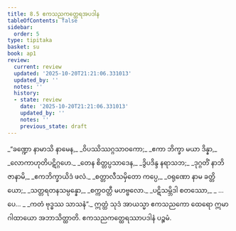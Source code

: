```yaml
---
title: 8.5 ဧကသညကတ္ထေရအပဒါန
tableOfContents: false
sidebar:
  order: 5
type: tipitaka
basket: su
book: ap1
review:
  current: review
  updated: '2025-10-20T21:21:06.331013'
  updated_by: ''
  notes: ''
  history:
  - state: review
    date: '2025-10-20T21:21:06.331013'
    updated_by: ''
    notes: ''
    previous_state: draft
---
```



<DynamicBreadcrumb />


<ReviewStatus review={frontmatter.review} showDetails={true} />

<HypothesisAnnotation frontmatter={frontmatter} />

<Division number="18" book="ap1" e="ch" v="20" p="134">

<Paragraph number="1614" type="verses" book="ap1">
_“ခဏ္ဍော နာမာသိ နာမေန,_  
_ဝိပဿိဿဂ္ဂသာဝကော;_  
_ဧကာ ဘိက္ခာ မယာ ဒိန္နာ,_  
_လောကာဟုတိပဋိဂ္ဂဟေ._  

</Paragraph>

</Division>
<Division number="19" book="ap1" e="ch" v="20" p="134">

<Paragraph number="1615" type="verses" book="ap1">
_တေန စိတ္တပ္ပသာဒေန,_  
_ဒွိပဒိန္ဒ နရာသဘ;_  
_ဒုဂ္ဂတိံ နာဘိဇာနာမိ,_  
_ဧကဘိက္ခာယိဒံ ဖလံ._  

</Paragraph>

</Division>
<Division number="20" book="ap1" e="ch" v="20" p="134">

<Paragraph number="1616" type="verses" book="ap1">
_စတ္တာလီသမှိတော ကပ္ပေ,_  
_ဝရုဏော နာမ ခတ္တိယော;_  
_သတ္တရတနသမ္ပန္နော,_  
_စက္ကဝတ္တီ မဟဗ္ဗလော._  

</Paragraph>

</Division>
<Division number="21" book="ap1" e="ch" v="20" p="134">

<Paragraph number="1617" type="verses" book="ap1">
_ပဋိသမ္ဘိဒါ စတဿော,_  
_ …ပေ… _  
_ကတံ ဗုဒ္ဓဿ သာသနံ”._  

</Paragraph>

<Paragraph number="1618" book="ap1">
ဣတ္ထံ သုဒံ အာယသ္မာ ဧကသညကော ထေရော ဣမာ ဂါထာယော အဘာသိတ္ထာတိ.

</Paragraph>
</Division>

<Paragraph number="1619" type="center" book="ap1">
ဧကသညကတ္ထေရဿာပဒါနံ ပဉ္စမံ.
</Paragraph>